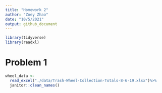 ```yaml
---
title: "Homework 2"
author: "Zoey Zhao"
date: "10/5/2021"
output: github_document
---
```

```r
library(tidyverse)
library(readxl)
```

# Problem 1
```r
wheel_data <- 
  read_excel("./data/Trash-Wheel-Collection-Totals-8-6-19.xlsx")%>%
  janitor::clean_names()
```

